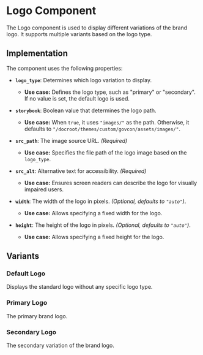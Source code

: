 
<Meta title="Atoms/Logo" of={logoStories} />

# **Logo Component**

The Logo component is used to display different variations of the brand logo. It supports multiple variants based on the logo type.

## **Implementation**

The component uses the following properties:

- **`logo_type`**: Determines which logo variation to display.  
  - **Use case:** Defines the logo type, such as "primary" or "secondary". If no value is set, the default logo is used.  

- **`storybook`**: Boolean value that determines the logo path.  
  - **Use case:** When `true`, it uses `"images/"` as the path. Otherwise, it defaults to `"/docroot/themes/custom/govcon/assets/images/"`.

- **`src_path`**: The image source URL. _(Required)_  
  - **Use case:** Specifies the file path of the logo image based on the `logo_type`.  

- **`src_alt`**: Alternative text for accessibility. _(Required)_  
  - **Use case:** Ensures screen readers can describe the logo for visually impaired users.  

- **`width`**: The width of the logo in pixels. _(Optional, defaults to `"auto"`)_.  
  - **Use case:** Allows specifying a fixed width for the logo.  

- **`height`**: The height of the logo in pixels. _(Optional, defaults to `"auto"`)_.  
  - **Use case:** Allows specifying a fixed height for the logo.  

## **Variants**

### 
### **Default Logo**
Displays the standard logo without any specific logo type.

<Canvas of={logoStories.Default} />

### **Primary Logo**
The primary brand logo.

<Canvas of={logoStories.Primary} />

### **Secondary Logo**
The secondary variation of the brand logo.

<Canvas of={logoStories.Secondary} />
